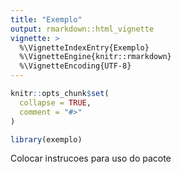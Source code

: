 ```yaml
---
title: "Exemplo"
output: rmarkdown::html_vignette
vignette: >
  %\VignetteIndexEntry{Exemplo}
  %\VignetteEngine{knitr::rmarkdown}
  %\VignetteEncoding{UTF-8}
---
```


```r
knitr::opts_chunk$set(
  collapse = TRUE,
  comment = "#>"
)
```

```r
library(exemplo)
```

Colocar instrucoes para uso do pacote
